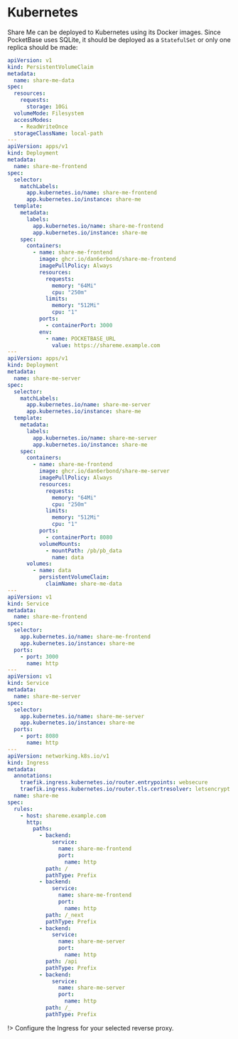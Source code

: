 
# Kubernetes

Share Me can be deployed to Kubernetes using its Docker images. Since PocketBase uses SQLite, it should be deployed as a `StatefulSet` or only one replica should be made:

```yml
apiVersion: v1
kind: PersistentVolumeClaim
metadata:
  name: share-me-data
spec:
  resources:
    requests:
      storage: 10Gi
  volumeMode: Filesystem
  accessModes:
    - ReadWriteOnce
  storageClassName: local-path
---
apiVersion: apps/v1
kind: Deployment
metadata:
  name: share-me-frontend
spec:
  selector:
    matchLabels:
      app.kubernetes.io/name: share-me-frontend
      app.kubernetes.io/instance: share-me
  template:
    metadata:
      labels:
        app.kubernetes.io/name: share-me-frontend
        app.kubernetes.io/instance: share-me
    spec:
      containers:
        - name: share-me-frontend
          image: ghcr.io/dan6erbond/share-me-frontend
          imagePullPolicy: Always
          resources:
            requests:
              memory: "64Mi"
              cpu: "250m"
            limits:
              memory: "512Mi"
              cpu: "1"
          ports:
            - containerPort: 3000
          env:
            - name: POCKETBASE_URL
              value: https://shareme.example.com
---
apiVersion: apps/v1
kind: Deployment
metadata:
  name: share-me-server
spec:
  selector:
    matchLabels:
      app.kubernetes.io/name: share-me-server
      app.kubernetes.io/instance: share-me
  template:
    metadata:
      labels:
        app.kubernetes.io/name: share-me-server
        app.kubernetes.io/instance: share-me
    spec:
      containers:
        - name: share-me-frontend
          image: ghcr.io/dan6erbond/share-me-server
          imagePullPolicy: Always
          resources:
            requests:
              memory: "64Mi"
              cpu: "250m"
            limits:
              memory: "512Mi"
              cpu: "1"
          ports:
            - containerPort: 8080
          volumeMounts:
            - mountPath: /pb/pb_data
              name: data
      volumes:
        - name: data
          persistentVolumeClaim:
            claimName: share-me-data
---
apiVersion: v1
kind: Service
metadata:
  name: share-me-frontend
spec:
  selector:
    app.kubernetes.io/name: share-me-frontend
    app.kubernetes.io/instance: share-me
  ports:
    - port: 3000
      name: http
---
apiVersion: v1
kind: Service
metadata:
  name: share-me-server
spec:
  selector:
    app.kubernetes.io/name: share-me-server
    app.kubernetes.io/instance: share-me
  ports:
    - port: 8080
      name: http
---
apiVersion: networking.k8s.io/v1
kind: Ingress
metadata:
  annotations:
    traefik.ingress.kubernetes.io/router.entrypoints: websecure
    traefik.ingress.kubernetes.io/router.tls.certresolver: letsencrypt
  name: share-me
spec:
  rules:
    - host: shareme.example.com
      http:
        paths:
          - backend:
              service:
                name: share-me-frontend
                port:
                  name: http
            path: /
            pathType: Prefix
          - backend:
              service:
                name: share-me-frontend
                port:
                  name: http
            path: /_next
            pathType: Prefix
          - backend:
              service:
                name: share-me-server
                port:
                  name: http
            path: /api
            pathType: Prefix
          - backend:
              service:
                name: share-me-server
                port:
                  name: http
            path: /_
            pathType: Prefix
```

!> Configure the Ingress for your selected reverse proxy.

